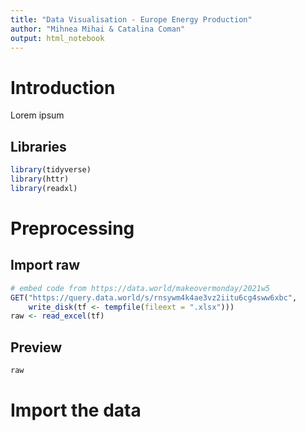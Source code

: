 ```yaml
---
title: "Data Visualisation - Europe Energy Production"
author: "Mihnea Mihai & Catalina Coman"
output: html_notebook
---
```


# Introduction

Lorem ipsum

## Libraries

```r
library(tidyverse)
library(httr)
library(readxl)
```

# Preprocessing

## Import raw

```r
# embed code from https://data.world/makeovermonday/2021w5
GET("https://query.data.world/s/rnsywm4k4ae3vz2iitu6cg4sww6xbc", 
    write_disk(tf <- tempfile(fileext = ".xlsx")))
raw <- read_excel(tf)
```

## Preview

```r
raw
```



# Import the data


